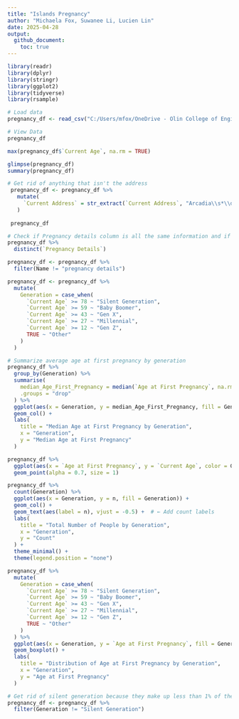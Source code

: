 ---
title: "Islands Pregnancy"
author: "Michaela Fox, Suwanee Li, Lucien Lin"
date: 2025-04-28
output:
  github_document:
    toc: true
---

```{r}
library(readr)
library(dplyr)
library(stringr)
library(ggplot2)
library(tidyverse)
library(rsample)
```

```{r}
# Load data
pregnancy_df <- read_csv("C:/Users/mfox/OneDrive - Olin College of Engineering/Data Science/datasciencefinal/Challenge_13/arcadia_pregnancies.csv")
```

```{r}
# View Data
pregnancy_df
```

```{r}
max(pregnancy_df$`Current Age`, na.rm = TRUE)
```

```{r}
glimpse(pregnancy_df)
summary(pregnancy_df)
```

```{r}
# Get rid of anything that isn't the address
 pregnancy_df <- pregnancy_df %>%
   mutate(
     `Current Address` = str_extract(`Current Address`, "Arcadia\\s*\\d+")
   )
 
 pregnancy_df
```

```{r}
# Check if Pregnancy details column is all the same information and if it is delete it
pregnancy_df %>%
  distinct(`Pregnancy Details`)

pregnancy_df <- pregnancy_df %>%
  filter(Name != "pregnancy details")
```

```{r}
pregnancy_df <- pregnancy_df %>%
  mutate(
    Generation = case_when(
      `Current Age` >= 78 ~ "Silent Generation",
      `Current Age` >= 59 ~ "Baby Boomer",
      `Current Age` >= 43 ~ "Gen X",
      `Current Age` >= 27 ~ "Millennial",
      `Current Age` >= 12 ~ "Gen Z",
      TRUE ~ "Other"
    )
  )
```

```{r}
# Summarize average age at first pregnancy by generation
pregnancy_df %>%
  group_by(Generation) %>%
  summarise(
    median_Age_First_Pregnancy = median(`Age at First Pregnancy`, na.rm = TRUE),
    .groups = "drop"
  ) %>%
  ggplot(aes(x = Generation, y = median_Age_First_Pregnancy, fill = Generation)) +
  geom_col() +
  labs(
    title = "Median Age at First Pregnancy by Generation",
    x = "Generation",
    y = "Median Age at First Pregnancy"
  )
```

```{r}
pregnancy_df %>%
  ggplot(aes(x = `Age at First Pregnancy`, y = `Current Age`, color = Generation)) +
  geom_point(alpha = 0.7, size = 1)
```

```{r}
pregnancy_df %>%
  count(Generation) %>%
  ggplot(aes(x = Generation, y = n, fill = Generation)) +
  geom_col() +
  geom_text(aes(label = n), vjust = -0.5) +  # ← Add count labels
  labs(
    title = "Total Number of People by Generation",
    x = "Generation",
    y = "Count"
  ) +
  theme_minimal() +
  theme(legend.position = "none")
```

```{r}
pregnancy_df %>%
  mutate(
    Generation = case_when(
      `Current Age` >= 78 ~ "Silent Generation",
      `Current Age` >= 59 ~ "Baby Boomer",
      `Current Age` >= 43 ~ "Gen X",
      `Current Age` >= 27 ~ "Millennial",
      `Current Age` >= 12 ~ "Gen Z",
      TRUE ~ "Other"
    )
  ) %>%
  ggplot(aes(x = Generation, y = `Age at First Pregnancy`, fill = Generation)) +
  geom_boxplot() +
  labs(
    title = "Distribution of Age at First Pregnancy by Generation",
    x = "Generation",
    y = "Age at First Pregnancy"
  )
```

```{r}
# Get rid of silent generation because they make up less than 1% of the population
pregnancy_df <- pregnancy_df %>%
  filter(Generation != "Silent Generation")
```

```{r}
```

